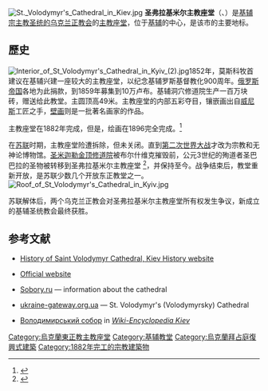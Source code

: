 {{Coord|50|26|41|N|30|30|32|E|type:landmark_region:UA|display=title}}
[[File:St._Volodymyr's_Cathedral_in_Kiev.jpg|thumb]]
'''圣弗拉基米尔主教座堂'''（{{lang-uk|Патріарший кафедральний собор св. Володимира}}、{{lang-ru|Кафедральный собор Святого Владимира, Владимирский собор}}）是[[乌克兰正教会_(基辅宗主教圣统)|基辅宗主教圣统的乌克兰正教会]]的[[主教座堂|主教座堂]]，位于[[基辅|基辅]]的中心，是该市的主要地标。

==歷史==
[[File:Interior_of_St_Volodymyr's_Cathedral_in_Kyiv_(2).jpg|thumb]]1852年，莫斯科牧首建议在基辅兴建一座较大的主教座堂，以纪念基辅罗斯基督教化900周年。[[俄罗斯帝国|俄罗斯帝国]]各地为此捐款，到1859年募集到10万卢布。基辅洞穴修道院生产一百万块砖，赠送给此教堂。主圆顶高49米。主教座堂的内部五彩夺目，镶嵌画出自[[威尼斯|威尼斯]]工匠之手，[[壁画|壁画]]则是一批著名画家的作品。  

主教座堂在1882年完成，但是，绘画在1896完全完成。<ref>{{cite web |url=http://www.ukraine-gateway.org.ua/GATEWAY/gateway.nsf/basicv/0103020603?OpenDocument&Click= |title=存档副本 |accessdate=2005-11-09 |deadurl=yes |archiveurl=https://web.archive.org/web/20070927203936/http://www.ukraine-gateway.org.ua/GATEWAY/gateway.nsf/basicv/0103020603?OpenDocument&Click= |archivedate=2007-09-27 }}</ref> 

在[[苏联|苏联]]时期，主教座堂险遭拆除，但未关闭。直到[[第二次世界大战|第二次世界大战]]才改为宗教和无神论博物馆。[[圣米迦勒金顶修道院|圣米迦勒金顶修道院]]被布尔什维克摧毁前，公元3世纪的殉道者圣巴巴拉的圣物被转移到圣弗拉基米尔主教座堂 <ref>{{Cite web |url=http://www.wumag.kiev.ua/wumag_old/archiv/4_99/church.htm |title=存档副本 |access-date=2011-08-19 |archive-url=https://web.archive.org/web/20120204034245/http://www.wumag.kiev.ua/wumag_old/archiv/4_99/church.htm |archive-date=2012-02-04 |dead-url=yes }}</ref>，并保持至今。战争结束后，教堂重新开放，是苏联少数几个开放东正教堂之一。[[File:Roof_of_St_Volodymyr's_Cathedral_in_Kyiv.jpg|thumb]]

苏联解体后，两个乌克兰正教会对圣弗拉基米尔主教座堂所有权发生争议，新成立的基辅圣统教会最终获胜。

{{Commons category|St. Volodymyr's Cathedral}}

== 参考文献 ==
{{Reflist}}
* [https://web.archive.org/web/20071113012538/http://www.oldkyiv.org.ua/data/vol_ctd.php?lang=en History of Saint Volodymyr Cathedral, Kiev History website] {{en icon}}
*{{uk icon}} [https://web.archive.org/web/20050901185825/http://patr-sobor.org.ua/ Official website]
*{{ru icon}} [https://web.archive.org/web/20120415053141/http://sobory.ru/article/index.html?object=01026 Sobory.ru] — information about the cathedral
*[https://web.archive.org/web/20070927203936/http://www.ukraine-gateway.org.ua/GATEWAY/gateway.nsf/basicv/0103020603?OpenDocument&Click= ukraine-gateway.org.ua] — St. Volodymyr's (Volodymyrsky) Cathedral
*{{uk icon}} [http://wek.kiev.ua/wiki/index.php/%D0%92%D0%BE%D0%BB%D0%BE%D0%B4%D0%B8%D0%BC%D0%B8%D1%80%D1%81%D1%8C%D0%BA%D0%B8%D0%B9_%D1%81%D0%BE%D0%B1%D0%BE%D1%80  Володимирський собор] {{Wayback|url=http://wek.kiev.ua/wiki/index.php/%D0%92%D0%BE%D0%BB%D0%BE%D0%B4%D0%B8%D0%BC%D0%B8%D1%80%D1%81%D1%8C%D0%BA%D0%B8%D0%B9_%D1%81%D0%BE%D0%B1%D0%BE%D1%80 |date=20071102072708 }} in [http://wek.kiev.ua/ ''Wiki-Encyclopedia Kiev''] {{Wayback|url=http://wek.kiev.ua/ |date=20071107095536 }}

{{DEFAULTSORT:Saint Volodymyr's Cathedral}}
[[Category:烏克蘭東正教主教座堂|Category:烏克蘭東正教主教座堂]]
[[Category:基辅教堂|Category:基辅教堂]]
[[Category:烏克蘭拜占庭復興式建築|Category:烏克蘭拜占庭復興式建築]]
[[Category:1882年完工的宗教建築物|Category:1882年完工的宗教建築物]]